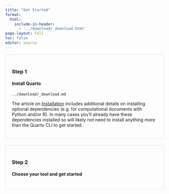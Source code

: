 ```yaml
---
title: "Get Started"
format:
  html:
    include-in-header: 
      - '../download/_download.html'
page-layout: full
toc: false
editor: source
---
```


::: {.grid .step}
::: {.g-col-lg-3 .g-col-12}
### Step 1 {.fw-bold}

#### Install Quarto {.fw-light}
:::

::: {.g-col-lg-9 .g-col-12}
``` include
../download/_download.md
```

The article on [Installation](installation.qmd) includes additional details on installing optional dependencies (e.g. for computational documents with Python and/or R). In many cases you'll already have these dependencies installed so will likely not need to install anything more than the Quarto CLI to get started.
:::
:::

::: {.grid .step}
::: {.g-col-lg-3 .g-col-12}
### Step 2 {.fw-bold}

#### Choose your tool and get started {.fw-light}
:::

::: {.g-col-lg-9 .g-col-12}
:::
:::

```{=html}
<style type="text/css">
.step {
  border: 1px solid rgb(222, 226, 230);
  padding: 20px;
  margin-bottom: 20px;
}
</style>
```
